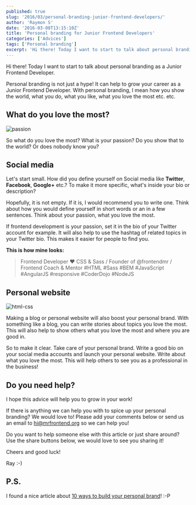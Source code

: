 ```yaml
---
published: true
slug: '2016/03/personal-branding-junior-frontend-developers/'
author: 'Raymon S'
date: '2016-03-08T13:15:10Z'
title: 'Personal branding for Junior Frontend Developers'
categories: ['Advices']
tags: ['Personal branding']
excerpt: 'Hi there! Today I want to start to talk about personal branding as a Junior Frontend Developer.Pers...'
---
```


Hi there! Today I want to start to talk about personal branding as a Junior Frontend Developer.

Personal branding is not just a hype! It can help to grow your career as a Junior Frontend Developer. With personal branding, I mean how you show the world, what you do, what you like, what you love the most etc. etc.

## What do you love the most?

![passion](08-1.jpg)

So what do you love the most? What is your passion? Do you show that to the world? Or does nobody know you?

## Social media

Let's start small. How did you define yourself on Social media like **Twitter**, **Facebook**, **Google+** etc.? To make it more specific, what's inside your bio or description?

Hopefully, it is not empty. If it is, I would recommend you to write one. Think about how you would define yourself in short words or an in a few sentences. Think about your passion, what you love the most.

If frontend development is your passion, set it in the bio of your Twitter account for example. It will also help to use the hashtag of related topics in your Twitter bio. This makes it easier for people to find you.

**This is how mine looks:**

> Frontend Developer ♥ CSS & Sass / Founder of @frontendmr / Frontend Coach & Mentor #HTML #Sass #BEM #JavaScript #AngularJS #responsive #CoderDojo #NodeJS

## Personal website

![html-css](08-2.jpg)

Making a blog or personal website will also boost your personal brand. With something like a blog, you can write stories about topics you love the most. This will also help to show others what you love the most and where you are good in.

So to make it clear. Take care of your personal brand. Write a good bio on your social media accounts and launch your personal website. Write about what you love the most. This will help others to see you as a professional in the business!

## Do you need help?

I hope this advice will help you to grow in your work!

If there is anything we can help you with to spice up your personal branding? We would love to! Please add your comments below or send us an email to [hi@mrfrontend.org](mailto:hi@mrfrontend.org) so we can help you!

Do you want to help someone else with this article or just share around? Use the share buttons below, we would love to see you sharing it!

Cheers and good luck!

Ray :-)

## P.S.

I found a nice article about [10 ways to build your personal brand](http://skillcrush.com/2015/02/20/10-ways-build-personal-brand/)! :-P
